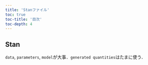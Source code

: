 ```yaml
---
title: 'Stanファイル'
toc: true
toc-title: '目次'
toc-depth: 4
---
```


## Stan

`data`, `parameters`, `model`が大事．`generated quantities`はたまに使う．
